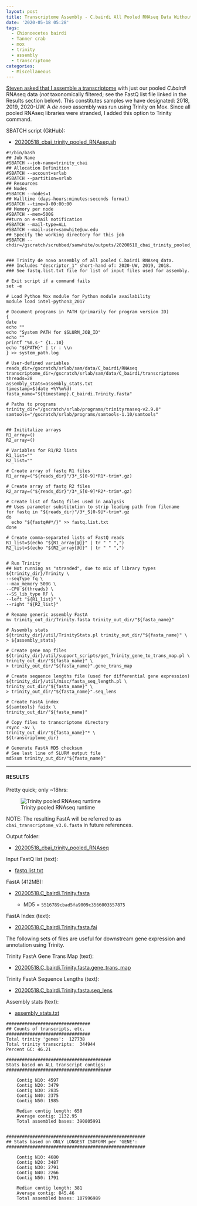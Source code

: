 ```yaml
---
layout: post
title: Transcriptome Assembly - C.bairdi All Pooled RNAseq Data Without Taxonomic Filters with Trinity on Mox
date: '2020-05-18 05:28'
tags:
  - Chionoecetes bairdi
  - Tanner crab
  - mox
  - trinity
  - assembly
  - transcriptome
categories:
  - Miscellaneous
---
```

[Steven asked that I assemble a transcriptome](https://github.com/RobertsLab/resources/issues/936) with just  our pooled _C.bairdi_ RNAseq data (_not_ taxonomically filtered; see the FastQ list file linked in the Results section below). This constitutes samples we have designated: 2018, 2019, 2020-UW. A _de novo_ assembly was run using Trinity on Mox. Since all pooled RNAseq libraries were stranded, I added this option to Trinity command.


SBATCH script (GitHub):

- [20200518_cbai_trinity_pooled_RNAseq.sh](https://github.com/RobertsLab/sams-notebook/blob/master/sbatch_scripts/20200518_cbai_trinity_pooled_RNAseq.sh)

```shell
#!/bin/bash
## Job Name
#SBATCH --job-name=trinity_cbai
## Allocation Definition
#SBATCH --account=srlab
#SBATCH --partition=srlab
## Resources
## Nodes
#SBATCH --nodes=1
## Walltime (days-hours:minutes:seconds format)
#SBATCH --time=9-00:00:00
## Memory per node
#SBATCH --mem=500G
##turn on e-mail notification
#SBATCH --mail-type=ALL
#SBATCH --mail-user=samwhite@uw.edu
## Specify the working directory for this job
#SBATCH --chdir=/gscratch/scrubbed/samwhite/outputs/20200518_cbai_trinity_pooled_RNAseq


### Trinity de novo assembly of all pooled C.bairdi RNAseq data.
### Includes "descriptor_1" short-hand of: 2020-UW, 2019, 2018.
### See fastq.list.txt file for list of input files used for assembly.

# Exit script if a command fails
set -e

# Load Python Mox module for Python module availability
module load intel-python3_2017

# Document programs in PATH (primarily for program version ID)
{
date
echo ""
echo "System PATH for $SLURM_JOB_ID"
echo ""
printf "%0.s-" {1..10}
echo "${PATH}" | tr : \\n
} >> system_path.log

# User-defined variables
reads_dir=/gscratch/srlab/sam/data/C_bairdi/RNAseq
transcriptome_dir=/gscratch/srlab/sam/data/C_bairdi/transcriptomes
threads=28
assembly_stats=assembly_stats.txt
timestamp=$(date +%Y%m%d)
fasta_name="${timestamp}.C_bairdi.Trinity.fasta"

# Paths to programs
trinity_dir="/gscratch/srlab/programs/trinityrnaseq-v2.9.0"
samtools="/gscratch/srlab/programs/samtools-1.10/samtools"


## Inititalize arrays
R1_array=()
R2_array=()

# Variables for R1/R2 lists
R1_list=""
R2_list=""

# Create array of fastq R1 files
R1_array=("${reads_dir}"/3*_S[0-9]*R1*-trim*.gz)

# Create array of fastq R2 files
R2_array=("${reads_dir}"/3*_S[0-9]*R2*-trim*.gz)

# Create list of fastq files used in analysis
## Uses parameter substitution to strip leading path from filename
for fastq in "${reads_dir}"/3*_S[0-9]*-trim*.gz
do
  echo "${fastq##*/}" >> fastq.list.txt
done

# Create comma-separated lists of FastQ reads
R1_list=$(echo "${R1_array[@]}" | tr " " ",")
R2_list=$(echo "${R2_array[@]}" | tr " " ",")


# Run Trinity
## Not running as "stranded", due to mix of library types
${trinity_dir}/Trinity \
--seqType fq \
--max_memory 500G \
--CPU ${threads} \
--SS_lib_type RF \
--left "${R1_list}" \
--right "${R2_list}"

# Rename generic assembly FastA
mv trinity_out_dir/Trinity.fasta trinity_out_dir/"${fasta_name}"

# Assembly stats
${trinity_dir}/util/TrinityStats.pl trinity_out_dir/"${fasta_name}" \
> ${assembly_stats}

# Create gene map files
${trinity_dir}/util/support_scripts/get_Trinity_gene_to_trans_map.pl \
trinity_out_dir/"${fasta_name}" \
> trinity_out_dir/"${fasta_name}".gene_trans_map

# Create sequence lengths file (used for differential gene expression)
${trinity_dir}/util/misc/fasta_seq_length.pl \
trinity_out_dir/"${fasta_name}" \
> trinity_out_dir/"${fasta_name}".seq_lens

# Create FastA index
${samtools} faidx \
trinity_out_dir/"${fasta_name}"

# Copy files to transcriptome directory
rsync -av \
trinity_out_dir/"${fasta_name}"* \
${transcriptome_dir}

# Generate FastA MD5 checksum
# See last line of SLURM output file
md5sum trinity_out_dir/"${fasta_name}"
```

---

#### RESULTS

Pretty quick; only ~18hrs:

![Trinity pooled RNAseq runtime](https://github.com/RobertsLab/sams-notebook/blob/master/images/screencaps/20200518_cbai_trinity_pooled_RNAseq_runtime.png?raw=true)

NOTE: The resulting FastA will be referred to as `cbai_transcriptome_v3.0.fasta` in future references.

Output folder:

- [20200518_cbai_trinity_pooled_RNAseq](https://gannet.fish.washington.edu/Atumefaciens/20200518_cbai_trinity_pooled_RNAseq/)

Input FastQ list (text):

- [fastq.list.txt](https://gannet.fish.washington.edu/Atumefaciens/20200518_cbai_trinity_pooled_RNAseq/fastq.list.txt)

FastA (412MB):

- [20200518.C_bairdi.Trinity.fasta](https://gannet.fish.washington.edu/Atumefaciens/20200518_cbai_trinity_pooled_RNAseq/trinity_out_dir/20200518.C_bairdi.Trinity.fasta)

  - MD5 = `5516789cbad5fa9009c3566003557875`

FastA Index (text):

- [20200518.C_bairdi.Trinity.fasta.fai](https://gannet.fish.washington.edu/Atumefaciens/20200518_cbai_trinity_pooled_RNAseq/trinity_out_dir/20200518.C_bairdi.Trinity.fasta.fai)

The following sets of files are useful for downstream gene expression and annotation using Trinity.

Trinity FastA Gene Trans Map (text):

- [20200518.C_bairdi.Trinity.fasta.gene_trans_map](https://gannet.fish.washington.edu/Atumefaciens/20200518_cbai_trinity_pooled_RNAseq/trinity_out_dir/20200518.C_bairdi.Trinity.fasta.gene_trans_map)

Trinity FastA Sequence Lengths (text):

- [20200518.C_bairdi.Trinity.fasta.seq_lens](https://gannet.fish.washington.edu/Atumefaciens/20200518_cbai_trinity_pooled_RNAseq/trinity_out_dir/20200518.C_bairdi.Trinity.fasta.seq_lens)


Assembly stats (text):

- [assembly_stats.txt](https://gannet.fish.washington.edu/Atumefaciens/20200518_cbai_trinity_pooled_RNAseq/assembly_stats.txt)

```
################################
## Counts of transcripts, etc.
################################
Total trinity 'genes':	127738
Total trinity transcripts:	344944
Percent GC: 46.21

########################################
Stats based on ALL transcript contigs:
########################################

	Contig N10: 4597
	Contig N20: 3479
	Contig N30: 2835
	Contig N40: 2375
	Contig N50: 1985

	Median contig length: 650
	Average contig: 1132.95
	Total assembled bases: 390805991


#####################################################
## Stats based on ONLY LONGEST ISOFORM per 'GENE':
#####################################################

	Contig N10: 4680
	Contig N20: 3487
	Contig N30: 2791
	Contig N40: 2266
	Contig N50: 1791

	Median contig length: 381
	Average contig: 845.46
	Total assembled bases: 107996989
  ```
